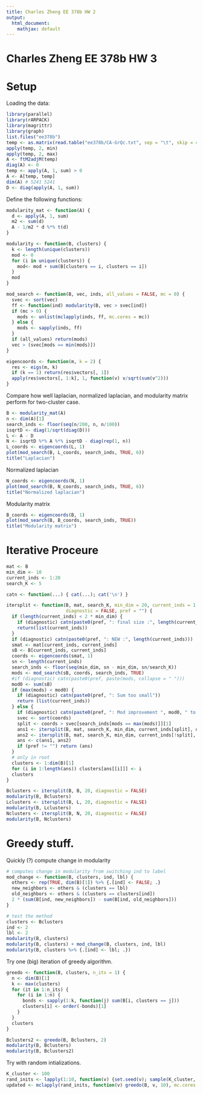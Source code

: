 ```yaml
---
title: Charles Zheng EE 378b HW 2
output:
  html_document:
    mathjax: default
---
```


Charles Zheng EE 378b HW 3
========================================================

# Setup

Loading the data:

```r
library(parallel)
library(rARPACK)
library(magrittr)
library(graph)
list.files("ee378b")
temp <- as.matrix(read.table("ee378b/CA-GrQc.txt", sep = "\t", skip = 4))
apply(temp, 2, min)
apply(temp, 2, max)
A <- ftM2adjM(temp)
diag(A) <- 0
temp <- apply(A, 1, sum) > 0
A <- A[temp, temp]
dim(A) # 5241 5241
D <- diag(apply(A, 1, sum))
```

Define the following functions:
```r
modularity_mat <- function(A) {
  d <- apply(A, 1, sum)
  m2 <- sum(d)
  A - 1/m2 * d %*% t(d)
}

modularity <- function(B, clusters) {
  k <- length(unique(clusters))
  mod <- 0
  for (i in unique(clusters)) {
    mod<- mod + sum(B[clusters == i, clusters == i])
  }
  mod
}

mod_search <- function(B, vec, inds, all_values = FALSE, mc = 0) {
  svec <- sort(vec)
  ff <- function(ind) modularity(B, vec > svec[ind])
  if (mc > 0) {
    mods <- unlist(mclapply(inds, ff, mc.cores = mc))
  } else {
    mods <- sapply(inds, ff)  
  }
  if (all_values) return(mods)
  vec > (svec[mods == min(mods)])
}

eigencoords <- function(m, k = 2) {
  res <- eigs(m, k)
  if (k == 1) return(res$vectors[, 1])
  apply(res$vectors[, 1:k], 1, function(v) v/sqrt(sum(v^2)))
}
```

Compare how well laplacian, normalized laplacian, and modularity matrix perform for two-cluster case.

```r
B <- modularity_mat(A)
n <- dim(A)[1]
search_inds <- floor(seq(n/200, n, n/100))
isqrtD <- diag(1/sqrt(diag(D)))
L <- A - D
N <- isqrtD %*% A %*% isqrtD - diag(rep(1, n))
L_coords <- eigencoords(L, 1)
plot(mod_search(B, L_coords, search_inds, TRUE, 6))
title("Laplacian")
```

Normalized laplacian
```r
N_coords <- eigencoords(N, 1)
plot(mod_search(B, N_coords, search_inds, TRUE, 6))
title("Normalized laplacian")
```

Modularity matrix
```r
B_coords <- eigencoords(B, 1)
plot(mod_search(B, B_coords, search_inds, TRUE))
title("Modularity matrix")
```

# Iterative Proceure

```r
mat <- B
min_dim <- 10
current_inds <- 1:20
search_K <- 5

catn <- function(...) { cat(...); cat('\n') }

itersplit <- function(B, mat, search_K, min_dim = 20, current_inds = 1:dim(B)[1],
                      diagnostic = FALSE, pref = "") {
  if (length(current_inds) < 2 * min_dim) {
    if (diagnostic) catn(paste0(pref, ": final size :", length(current_inds)))    
    return(list(current_inds))
  }
  if (diagnostic) catn(paste0(pref, ": NEW :", length(current_inds)))
  smat <- mat[current_inds, current_inds]
  sB <- B[current_inds, current_inds]
  coords <- eigencoords(smat, 1)
  sn <- length(current_inds)
  search_inds <- floor(seq(min_dim, sn - min_dim, sn/search_K))
  mods <- mod_search(sB, coords, search_inds, TRUE)
  #if (diagnostic) catn(paste0(pref, paste(mods, collapse = " ")))
  mod0 <- sum(sB)
  if (max(mods) < mod0) {
    if (diagnostic) catn(paste0(pref, ": Sum too small"))
    return (list(current_inds))
  } else {
    if (diagnostic) catn(paste0(pref, ": Mod improvement ", mod0, " to ", max(mods)))
    svec <- sort(coords)
    split <- coords > svec[search_inds[mods == max(mods)]][1]
    ans1 <- itersplit(B, mat, search_K, min_dim, current_inds[split], diagnostic, paste0(pref, "-"))      
    ans2 <- itersplit(B, mat, search_K, min_dim, current_inds[!split], diagnostic, paste0(pref, "*"))
    ans <- c(ans1, ans2)
    if (pref != "") return (ans)
  }
  # only in root
  clusters <- 1:dim(B)[1]
  for (i in 1:length(ans)) clusters[ans[[i]]] <- i
  clusters
}

Bclusters <- itersplit(B, B, 20, diagnostic = FALSE)
modularity(B, Bclusters)
Lclusters <- itersplit(B, L, 20, diagnostic = FALSE)
modularity(B, Lclusters)
Nclusters <- itersplit(B, N, 20, diagnostic = FALSE)
modularity(B, Nclusters)
```

# Greedy stuff.

Quickly (?) compute change in modularity

```r
# computes change in modularity from switching ind to label
mod_change <- function(B, clusters, ind, lbl) {
  others <- rep(TRUE, dim(B)[1]) %>% {.[ind] <- FALSE; .}
  new_neighbors <- others & (clusters == lbl)
  old_neighbors <- others & (clusters == clusters[ind])
  2 * (sum(B[ind, new_neighbors]) - sum(B[ind, old_neighbors]))
}

# test the method
clusters <- Bclusters
ind <- 2
lbl <- 2
modularity(B, clusters)
modularity(B, clusters) + mod_change(B, clusters, ind, lbl)
modularity(B, clusters %>% {.[ind] <- lbl; .})
```

Try one (big) iteration of greedy algorithm.

```r
greedo <- function(B, clusters, n_its = 1) {
  n <- dim(B)[1]
  k <- max(clusters)
  for (it in 1:n_its) {
    for (i in 1:n) {
      bonds <- sapply(1:k, function(j) sum(B[i, clusters == j]))
      clusters[i] <- order(-bonds)[1]
    }
  }
  clusters
}

Bclusters2 <- greedo(B, Bclusters, 2)
modularity(B, Bclusters)
modularity(B, Bclusters2)
```

Try with random intializations.
```r
K_cluster <- 100
rand_inits <- lapply(1:10, function(v) {set.seed(v); sample(K_cluster, n, TRUE) })
updated <- mclapply(rand_inits, function(v) greedo(B, v, 10), mc.cores = 5)
```


